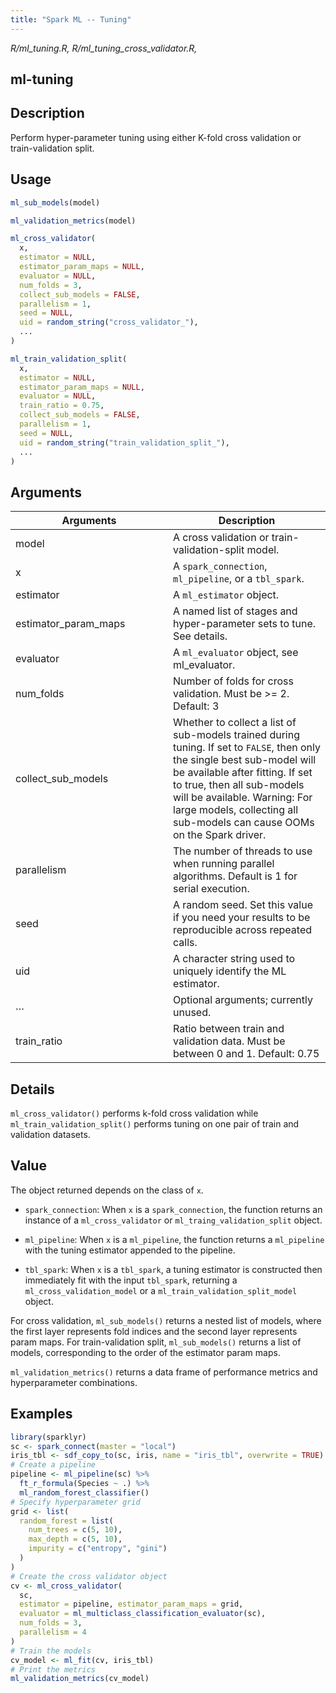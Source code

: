 ```yaml
---
title: "Spark ML -- Tuning"
---
```


*R/ml_tuning.R, R/ml_tuning_cross_validator.R,*

## ml-tuning

## Description
Perform hyper-parameter tuning using either K-fold cross validation or train-validation split. 


## Usage
```r
ml_sub_models(model) 

ml_validation_metrics(model) 

ml_cross_validator( 
  x, 
  estimator = NULL, 
  estimator_param_maps = NULL, 
  evaluator = NULL, 
  num_folds = 3, 
  collect_sub_models = FALSE, 
  parallelism = 1, 
  seed = NULL, 
  uid = random_string("cross_validator_"), 
  ... 
) 

ml_train_validation_split( 
  x, 
  estimator = NULL, 
  estimator_param_maps = NULL, 
  evaluator = NULL, 
  train_ratio = 0.75, 
  collect_sub_models = FALSE, 
  parallelism = 1, 
  seed = NULL, 
  uid = random_string("train_validation_split_"), 
  ... 
) 
```

## Arguments
|Arguments|Description|
|---|---|
| model | A cross validation or train-validation-split model. |
| x | A `spark_connection`, `ml_pipeline`, or a `tbl_spark`. |
| estimator | A `ml_estimator` object. |
| estimator_param_maps | A named list of stages and hyper-parameter sets to tune. See details. |
| evaluator | A `ml_evaluator` object, see ml_evaluator. |
| num_folds | Number of folds for cross validation. Must be >= 2. Default: 3 |
| collect_sub_models | Whether to collect a list of sub-models trained during tuning. If set to `FALSE`, then only the single best sub-model will be available after fitting. If set to true, then all sub-models will be available. Warning: For large models, collecting all sub-models can cause OOMs on the Spark driver. |
| parallelism | The number of threads to use when running parallel algorithms. Default is 1 for serial execution. |
| seed | A random seed. Set this value if you need your results to be reproducible across repeated calls. |
| uid | A character string used to uniquely identify the ML estimator. |
| ... | Optional arguments; currently unused. |
| train_ratio | Ratio between train and validation data. Must be between 0 and 1. Default: 0.75 |

## Details
`ml_cross_validator()` performs k-fold cross validation while `ml_train_validation_split()` performs tuning on one pair of train and validation datasets. 


## Value

The object returned depends on the class of `x`. 

  

- `spark_connection`: When `x` is a `spark_connection`, the function returns an instance of a `ml_cross_validator` or `ml_traing_validation_split` object. 

  

- `ml_pipeline`: When `x` is a `ml_pipeline`, the function returns a `ml_pipeline` with   the tuning estimator appended to the pipeline. 

  

- `tbl_spark`: When `x` is a `tbl_spark`, a tuning estimator is constructed then   immediately fit with the input `tbl_spark`, returning a `ml_cross_validation_model` or a   `ml_train_validation_split_model` object. 

For cross validation, `ml_sub_models()` returns a nested   list of models, where the first layer represents fold indices and the   second layer represents param maps. For train-validation split,   `ml_sub_models()` returns a list of models, corresponding to the   order of the estimator param maps. 

`ml_validation_metrics()` returns a data frame of performance   metrics and hyperparameter combinations. 


## Examples
```r
library(sparklyr)
sc <- spark_connect(master = "local") 
iris_tbl <- sdf_copy_to(sc, iris, name = "iris_tbl", overwrite = TRUE) 
# Create a pipeline 
pipeline <- ml_pipeline(sc) %>% 
  ft_r_formula(Species ~ .) %>% 
  ml_random_forest_classifier() 
# Specify hyperparameter grid 
grid <- list( 
  random_forest = list( 
    num_trees = c(5, 10), 
    max_depth = c(5, 10), 
    impurity = c("entropy", "gini") 
  ) 
) 
# Create the cross validator object 
cv <- ml_cross_validator( 
  sc, 
  estimator = pipeline, estimator_param_maps = grid, 
  evaluator = ml_multiclass_classification_evaluator(sc), 
  num_folds = 3, 
  parallelism = 4 
) 
# Train the models 
cv_model <- ml_fit(cv, iris_tbl) 
# Print the metrics 
ml_validation_metrics(cv_model) 
```


